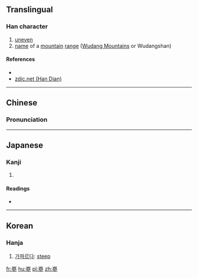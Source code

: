 ==Translingual==

===Han character===
{{Han char|rn=46|rad=山|as=11|sn=14|four=2220<sub>2</sub>|canj=山戈戈竹 (UIIH)|ids=⿱[[山]][[參]]}}

# [[uneven]]
# [[name]] of a [[mountain]] [[range]] ([[w:Wudang Mountains|Wudang Mountains]] or Wudangshan)

====References====
* {{Han ref|kx=0318.160|dkj=08398|dj=0618.340|hdz=10796.030|uh=5D7E|ud=23934|bh=E1AD|bd=57773}}
*[http://www.zdic.net/zd/zi/ZdicE5ZdicB5ZdicBE.htm zdic.net (Han Dian)]

----

==Chinese==
{{zh-hanzi-box|[[嵾]]}}

===Pronunciation===
{{zh-pron
|m=cēn,lǚ
|c=cam1
|mc=y
|oc=y
|ma=
|cat=a,pn
}}

----

==Japanese==

===Kanji===
{{ja-kanji|grade=|rs=山11}}

# {{defn|lang=ja|sort=山11}}

====Readings====
* {{ja-readings|on=[[しん]] (shin), [[さん]] (san), [[そん]] (son)|kun=}}

----

==Korean==

===Hanja===
{{ko-hanja|hangeul=참|eumhun=|rv=cham|mr=ch'am|y=cham}}

# [[가파르다]]: [[steep]]

[[fr:嵾]]
[[hu:嵾]]
[[pl:嵾]]
[[zh:嵾]]